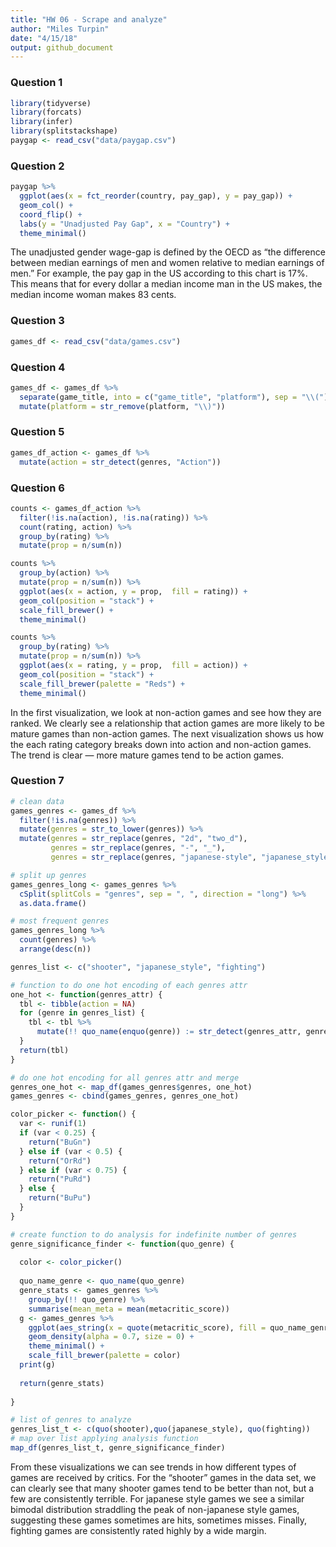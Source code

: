 ```yaml
---
title: "HW 06 - Scrape and analyze"
author: "Miles Turpin"
date: "4/15/18"
output: github_document
---
```


### Question 1

```r
library(tidyverse)
library(forcats)
library(infer)
library(splitstackshape)
paygap <- read_csv("data/paygap.csv")
```

### Question 2

```r

paygap %>% 
  ggplot(aes(x = fct_reorder(country, pay_gap), y = pay_gap)) +
  geom_col() +
  coord_flip() + 
  labs(y = "Unadjusted Pay Gap", x = "Country") + 
  theme_minimal()

```

The unadjusted gender wage-gap is defined by the OECD as "the difference between median earnings of men and women relative to median earnings of men." For example, the pay gap in the US according to this chart is 17%. This means that for every dollar a median income man in the US makes, the median income woman makes 83 cents.

### Question 3

```r
games_df <- read_csv("data/games.csv")
```

### Question 4

```r
games_df <- games_df %>% 
  separate(game_title, into = c("game_title", "platform"), sep = "\\(") %>% 
  mutate(platform = str_remove(platform, "\\)"))
```

### Question 5

```r
games_df_action <- games_df %>% 
  mutate(action = str_detect(genres, "Action"))
```

### Question 6

```r
counts <- games_df_action %>% 
  filter(!is.na(action), !is.na(rating)) %>% 
  count(rating, action) %>% 
  group_by(rating) %>% 
  mutate(prop = n/sum(n))

counts %>%  
  group_by(action) %>% 
  mutate(prop = n/sum(n)) %>% 
  ggplot(aes(x = action, y = prop,  fill = rating)) + 
  geom_col(position = "stack") +
  scale_fill_brewer() +
  theme_minimal()

counts %>% 
  group_by(rating) %>% 
  mutate(prop = n/sum(n)) %>% 
  ggplot(aes(x = rating, y = prop,  fill = action)) + 
  geom_col(position = "stack") +
  scale_fill_brewer(palette = "Reds") + 
  theme_minimal()

```

In the first visualization, we look at non-action games and see how they are ranked. We clearly see a relationship that action games are more likely to be mature games than non-action games. The next visualization shows us how the each rating category breaks down into action and non-action games. The trend is clear — more mature games tend to be action games.

### Question 7

```r

# clean data
games_genres <- games_df %>% 
  filter(!is.na(genres)) %>% 
  mutate(genres = str_to_lower(genres)) %>% 
  mutate(genres = str_replace(genres, "2d", "two_d"),
         genres = str_replace(genres, "-", "_"),
         genres = str_replace(genres, "japanese-style", "japanese_style"))

# split up genres
games_genres_long <- games_genres %>%
  cSplit(splitCols = "genres", sep = ", ", direction = "long") %>% 
  as.data.frame()

# most frequent genres
games_genres_long %>% 
  count(genres) %>% 
  arrange(desc(n))

genres_list <- c("shooter", "japanese_style", "fighting")

# function to do one hot encoding of each genres attr
one_hot <- function(genres_attr) {
  tbl <- tibble(action = NA)
  for (genre in genres_list) {
    tbl <- tbl %>% 
      mutate(!! quo_name(enquo(genre)) := str_detect(genres_attr, genre))
  }
  return(tbl)
}

# do one hot encoding for all genres attr and merge
genres_one_hot <- map_df(games_genres$genres, one_hot)
games_genres <- cbind(games_genres, genres_one_hot)

```

```r

color_picker <- function() {
  var <- runif(1)
  if (var < 0.25) {
    return("BuGn")
  } else if (var < 0.5) {
    return("OrRd")
  } else if (var < 0.75) {
    return("PuRd")
  } else {
    return("BuPu")
  } 
}

# create function to do analysis for indefinite number of genres
genre_significance_finder <- function(quo_genre) { 
  
  color <- color_picker()
  
  quo_name_genre <- quo_name(quo_genre)
  genre_stats <- games_genres %>% 
    group_by(!! quo_genre) %>% 
    summarise(mean_meta = mean(metacritic_score))
  g <- games_genres %>%
    ggplot(aes_string(x = quote(metacritic_score), fill = quo_name_genre)) +
    geom_density(alpha = 0.7, size = 0) +
    theme_minimal() +
    scale_fill_brewer(palette = color)
  print(g)
  
  return(genre_stats)
  
}

# list of genres to analyze
genres_list_t <- c(quo(shooter),quo(japanese_style), quo(fighting))
# map over list applying analysis function
map_df(genres_list_t, genre_significance_finder)
```

From these visualizations we can see trends in how different types of games are received by critics. For the "shooter" games in the data set, we can clearly see that many shooter games tend to be better than not, but a few are consistently terrible. For japanese style games we see a similar bimodal distribution straddling the peak of non-japanese style games, suggesting these games sometimes are hits, sometimes misses. Finally, fighting games are consistently rated highly by a wide margin. 






